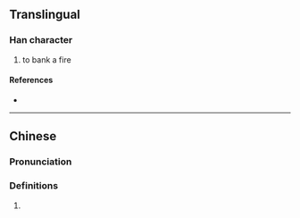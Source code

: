 {{also|𤆡}}
{{character info}}
==Translingual==

===Han character===
{{Han char|rn=86|rad=火|as=10|sn=14|four=|canj=FHRF|ids=⿰火烏}}

# to bank a fire

====References====
* {{Han ref|kx=0680.040|dkj=19306|dj=1091.090|hdz=32224.010|uh=7193|ud=29075}}

----

==Chinese==
{{zh-forms|s=𤆡}}

===Pronunciation===
{{zh-pron
|m=	wǔ
}}

===Definitions===
{{zh-hanzi}}
# {{rfdef|zh|sort=火10}}